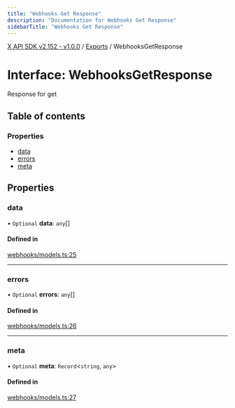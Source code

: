 ```yaml
---
title: "Webhooks Get Response"
description: "Documentation for Webhooks Get Response"
sidebarTitle: "Webhooks Get Response"
---
```


[X API SDK v2.152 - v1.0.0](../README.md) / [Exports](../modules.md) / WebhooksGetResponse

# Interface: WebhooksGetResponse

Response for get

## Table of contents

### Properties

- [data](WebhooksGetResponse.md#data)
- [errors](WebhooksGetResponse.md#errors)
- [meta](WebhooksGetResponse.md#meta)

## Properties

### data

• `Optional` **data**: `any`[]

#### Defined in

[webhooks/models.ts:25](https://github.com/xdevplatform/xdk/blob/ad4172ef5f68f089e0f077a190b271016dd35bf7/xdk/typescript/src/webhooks/models.ts#L25)

___

### errors

• `Optional` **errors**: `any`[]

#### Defined in

[webhooks/models.ts:26](https://github.com/xdevplatform/xdk/blob/ad4172ef5f68f089e0f077a190b271016dd35bf7/xdk/typescript/src/webhooks/models.ts#L26)

___

### meta

• `Optional` **meta**: `Record`\<`string`, `any`\>

#### Defined in

[webhooks/models.ts:27](https://github.com/xdevplatform/xdk/blob/ad4172ef5f68f089e0f077a190b271016dd35bf7/xdk/typescript/src/webhooks/models.ts#L27)
